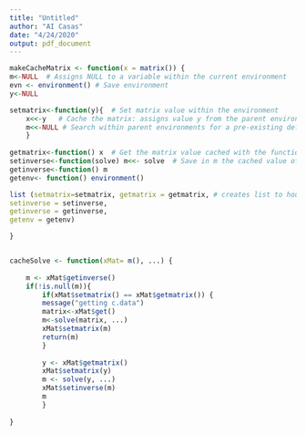 ```yaml
---
title: "Untitled"
author: "AI Casas"
date: "4/24/2020"
output: pdf_document
---
```




```r
makeCacheMatrix <- function(x = matrix()) {
m<-NULL  # Assigns NULL to a variable within the current environment 
evn <- environment() # Save environment
y<-NULL 

setmatrix<-function(y){  # Set matrix value within the environment
	x<<-y   # Cache the matrix: assigns value y from the parent environment
	m<<-NULL # Search within parent environments for a pre-existing definition of the variable and set it to NULL
	}
  
getmatrix<-function() x  # Get the matrix value cached with the function setmatrix
setinverse<-function(solve) m<<- solve  # Save in m the cached value of inverse matrix
getinverse<-function() m 
getenv<- function() environment()

list (setmatrix=setmatrix, getmatrix = getmatrix, # creates list to house the four functions  
setinverse = setinverse,
getinverse = getinverse,
getenv = getenv)

}


cacheSolve <- function(xMat= m(), ...) {
	
	m <- xMat$getinverse() 
	if(!is.null(m)){ 
		if(xMat$setmatrix() == xMat$getmatrix()) { 
    	message("getting c.data")
    	matrix<-xMat$get()
    	m<-solve(matrix, ...)
    	xMat$setmatrix(m)
    	return(m) 
    	}
 
    	y <- xMat$getmatrix() 
    	xMat$setmatrix(y) 
    	m <- solve(y, ...) 
    	xMat$setinverse(m) 
    	m 
    	}
    	
}
```

